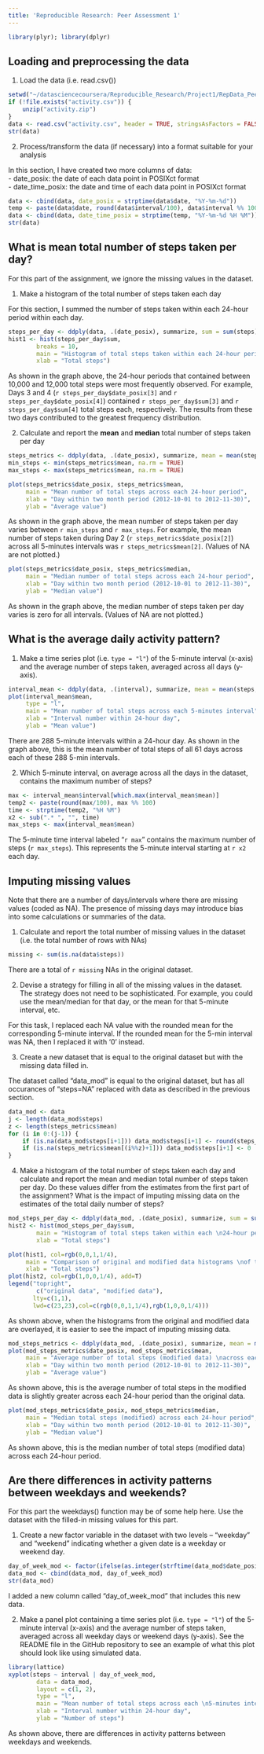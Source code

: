 ```yaml
---
title: 'Reproducible Research: Peer Assessment 1'
---
```


```r
library(plyr); library(dplyr)
```


## Loading and preprocessing the data
1. Load the data (i.e. read.csv())

```r
setwd("~/datasciencecoursera/Reproducible_Research/Project1/RepData_PeerAssessment1")
if (!file.exists("activity.csv")) {
    unzip("activity.zip")
}
data <- read.csv("activity.csv", header = TRUE, stringsAsFactors = FALSE)
str(data)
```



2. Process/transform the data (if necessary) into a format suitable for your analysis

In this section, I have created two more columns of data:<br>
- date_posix: the date of each data point in POSIXct format<br>
- date_time_posix: the date and time of each data point in POSIXct format<br>

```r
data <- cbind(data, date_posix = strptime(data$date, "%Y-%m-%d"))  
temp <- paste(data$date, round(data$interval/100), data$interval %% 100)
data <- cbind(data, date_time_posix = strptime(temp, "%Y-%m-%d %H %M"))
str(data)
```



## What is mean total number of steps taken per day?

For this part of the assignment, we ignore the missing values in the dataset.

1. Make a histogram of the total number of steps taken each day

For this section, I summed the number of steps taken within each 24-hour period
within each day.

```r
steps_per_day <- ddply(data, .(date_posix), summarize, sum = sum(steps))
hist1 <- hist(steps_per_day$sum, 
        breaks = 10,
        main = "Histogram of total steps taken within each 24-hour period",
        xlab = "Total steps")
``` 

As shown in the graph above, the 24-hour periods that contained between 10,000 and 12,000 total steps were most frequently observed. For example, Days 3 and 4 (`r steps_per_day$date_posix[3]` and `r steps_per_day$date_posix[4]`) contained `r steps_per_day$sum[3]` and `r steps_per_day$sum[4]`  total steps each, respectively. The results from these two days contributed to the greatest frequency distribution.

2. Calculate and report the <b>mean</b> and <b>median</b> total number of steps taken per day

```r
steps_metrics <- ddply(data, .(date_posix), summarize, mean = mean(steps), median = median(steps))
min_steps <- min(steps_metrics$mean, na.rm = TRUE)
max_steps <- max(steps_metrics$mean, na.rm = TRUE)

plot(steps_metrics$date_posix, steps_metrics$mean, 
     main = "Mean number of total steps across each 24-hour period",
     xlab = "Day within two month period (2012-10-01 to 2012-11-30)",
     ylab = "Average value")
```

As shown in the graph above, the mean number of steps taken per day varies between `r min_steps` and `r max_steps`. For example, the mean number of steps taken during Day 2 (`r steps_metrics$date_posix[2]`) across all 5-minutes intervals was `r steps_metrics$mean[2]`. (Values of NA are not plotted.)

```r
plot(steps_metrics$date_posix, steps_metrics$median, 
     main = "Median number of total steps across each 24-hour period",
     xlab = "Day within two month period (2012-10-01 to 2012-11-30)",
     ylab = "Median value")
```

As shown in the graph above, the median number of steps taken per day varies 
is zero for all intervals. (Values of NA are not plotted.)


## What is the average daily activity pattern?

1. Make a time series plot (i.e. `type = "l"`) of the 5-minute interval (x-axis) and the average number of steps taken, averaged across all days (y-axis).

```r
interval_mean <- ddply(data, .(interval), summarize, mean = mean(steps, na.rm = TRUE), median = median(steps, na.rm = TRUE))
plot(interval_mean$mean, 
     type = "l",
     main = "Mean number of total steps across each 5-minutes interval",
     xlab = "Interval number within 24-hour day",
     ylab = "Mean value")
```

There are 288 5-minute intervals within a 24-hour day. As shown in the graph above, this is the mean number of total steps of all 61 days across each of these 288 5-min intervals.

2. Which 5-minute interval, on average across all the days in the dataset, contains the maximum number of steps?

```r
max <- interval_mean$interval[which.max(interval_mean$mean)]
temp2 <- paste(round(max/100), max %% 100)
time <- strptime(temp2, "%H %M")
x2 <- sub(".* ", "", time)
max_steps <- max(interval_mean$mean)
```

The 5-minute time interval labeled "`r max`" contains the maximum number of steps 
(`r max_steps`). This represents the 5-minute interval starting at `r x2` each
day. 

## Imputing missing values

Note that there are a number of days/intervals where there are missing values (coded as NA). The presence of missing days may introduce bias into some calculations or summaries of the data.

1. Calculate and report the total number of missing values in the dataset (i.e. the total number of rows with NAs)

```r
missing <- sum(is.na(data$steps)) 
```

There are a total of `r missing` NAs in the original dataset.

2. Devise a strategy for filling in all of the missing values in the dataset. The strategy does not need to be sophisticated. For example, you could use the mean/median for that day, or the mean for that 5-minute interval, etc.

For this task, I replaced each NA value with the rounded mean for the corresponding 5-minute interval. If the rounded mean for the 5-min interval was NA, then I replaced it with '0' instead.

3. Create a new dataset that is equal to the original dataset but with the missing data filled in.

The dataset called "data_mod" is equal to the original dataset, but has all occurances of "steps=NA" replaced with data as described in the previous section.

```r
data_mod <- data
j <- length(data_mod$steps)
z <- length(steps_metrics$mean)
for (i in 0:(j-1)) { 
    if (is.na(data_mod$steps[i+1])) data_mod$steps[i+1] <- round(steps_metrics$mean[(i%%z)+1])
    if (is.na(steps_metrics$mean[(i%%z)+1])) data_mod$steps[i+1] <- 0
}
```

4. Make a histogram of the total number of steps taken each day and calculate and report the mean and median total number of steps taken per day. Do these values differ from the estimates from the first part of the assignment? What is the impact of imputing missing data on the estimates of the total daily number of steps?

```r
mod_steps_per_day <- ddply(data_mod, .(date_posix), summarize, sum = sum(steps))
hist2 <- hist(mod_steps_per_day$sum,
        main = "Histogram of total steps taken within each \n24-hour period (modified data)",
        xlab = "Total steps")
```

```r
plot(hist1, col=rgb(0,0,1,1/4), 
     main = "Comparison of original and modified data histograms \nof total steps (modified) across each 24-hour period",
     xlab = "Total steps")
plot(hist2, col=rgb(1,0,0,1/4), add=T)
legend("topright", 
        c("original data", "modified data"),
       lty=c(1,1),
       lwd=c(23,23),col=c(rgb(0,0,1,1/4),rgb(1,0,0,1/4)))
```

As shown above, when the histograms from the original and modified data are overlayed,
it is easier to see the impact of imputing missing data.

```r
mod_steps_metrics <- ddply(data_mod, .(date_posix), summarize, mean = mean(steps), median = median(steps)) 
plot(mod_steps_metrics$date_posix, mod_steps_metrics$mean,
     main = "Average number of total steps (modified data) \nacross each 24-hour period",
     xlab = "Day within two month period (2012-10-01 to 2012-11-30)",
     ylab = "Average value")
```

As shown above, this is the average number of total steps in the modified data
is slightly greater across each 24-hour period than the original data.

```r
plot(mod_steps_metrics$date_posix, mod_steps_metrics$median,
     main = "Median total steps (modified) across each 24-hour period",
     xlab = "Day within two month period (2012-10-01 to 2012-11-30)",
     ylab = "Median value")
```

As shown above, this is the median number of total steps (modified data) across each 24-hour period.

## Are there differences in activity patterns between weekdays and weekends?

For this part the weekdays() function may be of some help here. Use the dataset with the filled-in missing values for this part.

1. Create a new factor variable in the dataset with two levels – “weekday” and “weekend” indicating whether a given date is a weekday or weekend day.

```r
day_of_week_mod <- factor(ifelse(as.integer(strftime(data_mod$date_posix,'%u'))>5, "weekend", "weekday"))
data_mod <- cbind(data_mod, day_of_week_mod)
str(data_mod)
```

I added a new column called "day_of_week_mod" that includes this new data.

2. Make a panel plot containing a time series plot (i.e. `type = "l"`) of the 5-minute interval (x-axis) and the average number of steps taken, averaged across all weekday days or weekend days (y-axis). See the README file in the GitHub repository to see an example of what this plot should look like using simulated data.

```r
library(lattice)
xyplot(steps ~ interval | day_of_week_mod, 
        data = data_mod, 
        layout = c(1, 2), 
        type = "l", 
        main = "Mean number of total steps across each \n5-minutes interval, split by weekend and weekday",
        xlab = "Interval number within 24-hour day",
        ylab = "Number of steps")
```

As shown above, there are differences in activity patterns between weekdays and weekends.